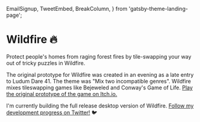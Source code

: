   EmailSignup,
  TweetEmbed,
  BreakColumn,
} from 'gatsby-theme-landing-page';

# Wildfire 🔥

Protect people's homes from raging forest fires by tile-swapping your way out of tricky puzzles in Wildfire.

<EmailSignup label="Be the first to know when beta access opens!" />

The original prototype for Wildfire was created in an evening as a late entry to Ludum Dare 41. The theme was "Mix two incompatible genres". Wildfire mixes tileswapping games like Bejeweled and Conway's Game of Life. [Play the original prototype of the game on Itch.io.](https://law5guy.itch.io/wildfire-jam)

I'm currently building the full release desktop version of Wildfire. [Follow my development progress on Twitter!](https://twitter.com/ryrykubes) 🐦

<BreakColumn>
  <TweetEmbed id="1088152385736720384" />
  <TweetEmbed id="1094312727831490560" />
  <TweetEmbed id="1095759763621773313" />
  <TweetEmbed id="1103372424416964608" />
</BreakColumn>

<EmailSignup label="Keep up to date with my progress!" />
